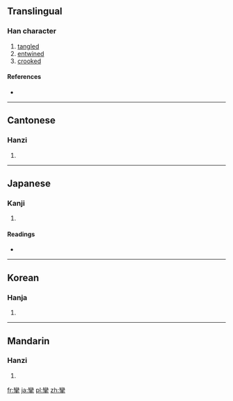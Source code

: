 {{also|挛}}
==Translingual==

===Han character===
{{Han char|rn=64|rad=手|as=19|sn=22|four=2250<sub>2</sub>|canj=女火手 (VFQ)}}

# [[tangled]]
# [[entwined]]
# [[crooked]]

====References====
* {{Han ref|kx=0464.180|dkj=13032|dj=0813.160|hdz=31989.030|uh=6523|ud=25891|bh=C5CB|bd=50635}}

----

==Cantonese==

===Hanzi===
{{yue-hanzi|jyut=|y=lyun4|sim=挛}}

# {{defn|lang=yue|sort=手19}}

----

==Japanese==

===Kanji===
{{ja-kanji|grade=|rs=手19}}

# {{defn|lang=ja|sort=手19}}

====Readings====
* {{ja-readings|on=[[れん]] (ren)|kun=[[ひく]] (hiku)}}

----

==Korean==

===Hanja===
{{ko-hanja|hangeul=[[련]]>[[연]]|eumhun=|rv=ryeon>yeon|mr=ryŏn>yŏn|y=lyen>yen}}

# {{defn|lang=ko|sort=手19}}

----

==Mandarin==

===Hanzi===
{{cmn-hanzi|sim=挛|pin=[[luán]] ([[luan2]]), [[lüán]] ([[lüan2]])|wg=luan<sup>2</sup>, <sup>2</sup>}}

# {{defn|lang=cmn|sort=手19}}

[[fr:攣]]
[[ja:攣]]
[[pl:攣]]
[[zh:攣]]